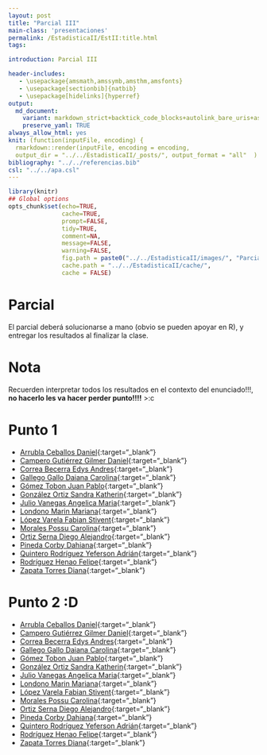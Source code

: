 ```yaml
---
layout: post
title: "Parcial III"
main-class: 'presentaciones'
permalink: /EstadisticaII/EstII:title.html
tags:

introduction: Parcial III

header-includes:
   - \usepackage{amsmath,amssymb,amsthm,amsfonts}
   - \usepackage[sectionbib]{natbib}
   - \usepackage[hidelinks]{hyperref}
output:
  md_document:
    variant: markdown_strict+backtick_code_blocks+autolink_bare_uris+ascii_identifiers+tex_math_single_backslash
    preserve_yaml: TRUE
always_allow_html: yes   
knit: (function(inputFile, encoding) {
  rmarkdown::render(inputFile, encoding = encoding,
  output_dir = "../../EstadisticaII/_posts/", output_format = "all"  ) })
bibliography: "../../referencias.bib"
csl: "../../apa.csl"
---
```


```r
library(knitr)
## Global options
opts_chunk$set(echo=TRUE,
               cache=TRUE,
               prompt=FALSE,
               tidy=TRUE,
               comment=NA,
               message=FALSE,
               warning=FALSE,
               fig.path = paste0("../../EstadisticaII/images/", "ParcialIII"),
               cache.path = "../../EstadisticaII/cache/",
               cache = FALSE)
```
# Parcial
El parcial deberá solucionarse a mano (obvio se pueden apoyar en R), y entregar los resultados al finalizar la clase. 

# Nota
Recuerden interpretar todos los resultados en el contexto del enunciado!!!, **no hacerlo les va hacer perder punto!!!!** >:c

# Punto 1

* [Arrubla Ceballos Daniel](https://github.com/jiperezga/jiperezga.github.io/raw/master/Dataset/Parcial/P1001138780.pdf){:target="_blank"}
* [Campero Gutiérrez Gilmer Daniel](https://github.com/jiperezga/jiperezga.github.io/raw/master/Dataset/Parcial/P1036656112.pdf){:target="_blank"}
* [Correa Becerra Edys Andres](https://github.com/jiperezga/jiperezga.github.io/raw/master/Dataset/Parcial/P1028013907.pdf){:target="_blank"}
* [Gallego Gallo Daiana Carolina](https://github.com/jiperezga/jiperezga.github.io/raw/master/Dataset/Parcial/P1001578295.pdf){:target="_blank"}
* [Gómez Tobon Juan Pablo](https://github.com/jiperezga/jiperezga.github.io/raw/master/Dataset/Parcial/P1152710331.pdf){:target="_blank"}
* [González Ortiz Sandra Katherin](https://github.com/jiperezga/jiperezga.github.io/raw/master/Dataset/Parcial/P1038417681.pdf){:target="_blank"}
* [Julio Vanegas Angelica Maria](https://github.com/jiperezga/jiperezga.github.io/raw/master/Dataset/Parcial/P1001741783.pdf){:target="_blank"}
* [Londono Marin Mariana](https://github.com/jiperezga/jiperezga.github.io/raw/master/Dataset/Parcial/P1192736410.pdf){:target="_blank"}
* [López Varela Fabian Stivent](https://github.com/jiperezga/jiperezga.github.io/raw/master/Dataset/Parcial/P1036635549.pdf){:target="_blank"}
* [Morales Possu Carolina](https://github.com/jiperezga/jiperezga.github.io/raw/master/Dataset/Parcial/P1112488227.pdf){:target="_blank"}
* [Ortiz Serna Diego Alejandro](https://github.com/jiperezga/jiperezga.github.io/raw/master/Dataset/Parcial/P1036677008.pdf){:target="_blank"}
* [Pineda Corby Dahiana](https://github.com/jiperezga/jiperezga.github.io/raw/master/Dataset/Parcial/P1003027235.pdf){:target="_blank"}
* [Quintero Rodríguez Yeferson Adrián](https://github.com/jiperezga/jiperezga.github.io/raw/master/Dataset/Parcial/P1003904499.pdf){:target="_blank"}
* [Rodríguez Henao Felipe](https://github.com/jiperezga/jiperezga.github.io/raw/master/Dataset/Parcial/P1037651724.pdf){:target="_blank"}
* [Zapata Torres Diana](https://github.com/jiperezga/jiperezga.github.io/raw/master/Dataset/Parcial/P1000538339.pdf){:target="_blank"}


# Punto 2 :D

* [Arrubla Ceballos Daniel](https://github.com/jiperezga/jiperezga.github.io/raw/master/Dataset/Parcial/Pb1001138780.pdf){:target="_blank"}
* [Campero Gutiérrez Gilmer Daniel](https://github.com/jiperezga/jiperezga.github.io/raw/master/Dataset/Parcial/Pb1036656112.pdf){:target="_blank"}
* [Correa Becerra Edys Andres](https://github.com/jiperezga/jiperezga.github.io/raw/master/Dataset/Parcial/Pb1028013907.pdf){:target="_blank"}
* [Gallego Gallo Daiana Carolina](https://github.com/jiperezga/jiperezga.github.io/raw/master/Dataset/Parcial/Pb1001578295.pdf){:target="_blank"}
* [Gómez Tobon Juan Pablo](https://github.com/jiperezga/jiperezga.github.io/raw/master/Dataset/Parcial/Pb1152710331.pdf){:target="_blank"}
* [González Ortiz Sandra Katherin](https://github.com/jiperezga/jiperezga.github.io/raw/master/Dataset/Parcial/Pb1038417681.pdf){:target="_blank"}
* [Julio Vanegas Angelica Maria](https://github.com/jiperezga/jiperezga.github.io/raw/master/Dataset/Parcial/Pb1001741783.pdf){:target="_blank"}
* [Londono Marin Mariana](https://github.com/jiperezga/jiperezga.github.io/raw/master/Dataset/Parcial/Pb1192736410.pdf){:target="_blank"}
* [López Varela Fabian Stivent](https://github.com/jiperezga/jiperezga.github.io/raw/master/Dataset/Parcial/Pb1036635549.pdf){:target="_blank"}
* [Morales Possu Carolina](https://github.com/jiperezga/jiperezga.github.io/raw/master/Dataset/Parcial/Pb1112488227.pdf){:target="_blank"}
* [Ortiz Serna Diego Alejandro](https://github.com/jiperezga/jiperezga.github.io/raw/master/Dataset/Parcial/Pb1036677008.pdf){:target="_blank"}
* [Pineda Corby Dahiana](https://github.com/jiperezga/jiperezga.github.io/raw/master/Dataset/Parcial/Pb1003027235.pdf){:target="_blank"}
* [Quintero Rodríguez Yeferson Adrián](https://github.com/jiperezga/jiperezga.github.io/raw/master/Dataset/Parcial/Pb1003904499.pdf){:target="_blank"}
* [Rodríguez Henao Felipe](https://github.com/jiperezga/jiperezga.github.io/raw/master/Dataset/Parcial/Pb1037651724.pdf){:target="_blank"}
* [Zapata Torres Diana](https://github.com/jiperezga/jiperezga.github.io/raw/master/Dataset/Parcial/Pb1000538339.pdf){:target="_blank"}

